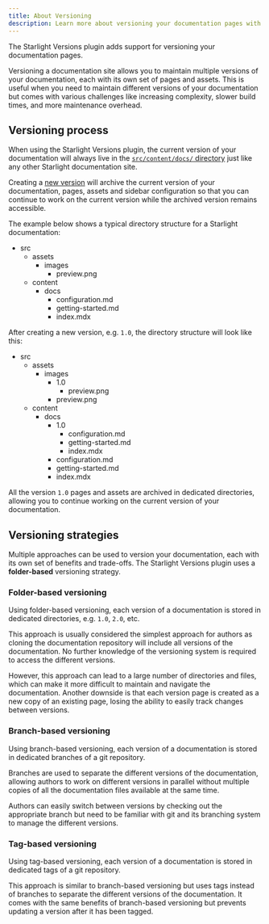 ```yaml
---
title: About Versioning
description: Learn more about versioning your documentation pages with the Starlight Versions plugin.
---
```


The Starlight Versions plugin adds support for versioning your documentation pages.

Versioning a documentation site allows you to maintain multiple versions of your documentation, each with its own set of pages and assets.
This is useful when you need to maintain different versions of your documentation but comes with various challenges like increasing complexity, slower build times, and more maintenance overhead.

## Versioning process

When using the Starlight Versions plugin, the current version of your documentation will always live in the [`src/content/docs/` directory](https://starlight.astro.build/getting-started/#add-content) just like any other Starlight documentation site.

Creating a [new version](/guides/create-new-version/) will archive the current version of your documentation, pages, assets and sidebar configuration so that you can continue to work on the current version while the archived version remains accessible.

The example below shows a typical directory structure for a Starlight documentation:


<FileTree>

- src
  - assets
    - images
      - preview.png
  - content
    - docs
      - configuration.md
      - getting-started.md
      - index.mdx

</FileTree>

After creating a new version, e.g. `1.0`, the directory structure will look like this:

<FileTree>

- src
  - assets
    - images
      - 1.0
        - preview.png
      - preview.png
  - content
    - docs
      - 1.0
        - configuration.md
        - getting-started.md
        - index.mdx
      - configuration.md
      - getting-started.md
      - index.mdx

</FileTree>

All the version `1.0` pages and assets are archived in dedicated directories, allowing you to continue working on the current version of your documentation.

## Versioning strategies

Multiple approaches can be used to version your documentation, each with its own set of benefits and trade-offs.
The Starlight Versions plugin uses a **folder-based** versioning strategy.

### Folder-based versioning

Using folder-based versioning, each version of a documentation is stored in dedicated directories, e.g. `1.0`, `2.0`, etc.

This approach is usually considered the simplest approach for authors as cloning the documentation repository will include all versions of the documentation.
No further knowledge of the versioning system is required to access the different versions.

However, this approach can lead to a large number of directories and files, which can make it more difficult to maintain and navigate the documentation.
Another downside is that each version page is created as a new copy of an existing page, losing the ability to easily track changes between versions.

### Branch-based versioning

Using branch-based versioning, each version of a documentation is stored in dedicated branches of a git repository.

Branches are used to separate the different versions of the documentation, allowing authors to work on different versions in parallel without multiple copies of all the documentation files available at the same time.

Authors can easily switch between versions by checking out the appropriate branch but need to be familiar with git and its branching system to manage the different versions.

### Tag-based versioning

Using tag-based versioning, each version of a documentation is stored in dedicated tags of a git repository.

This approach is similar to branch-based versioning but uses tags instead of branches to separate the different versions of the documentation.
It comes with the same benefits of branch-based versioning but prevents updating a version after it has been tagged.
